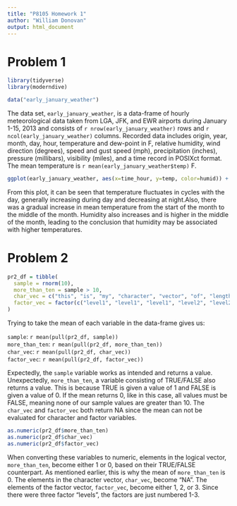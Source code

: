 ```yaml
---
title: "P8105 Homework 1"
author: "William Donovan"
output: html_document
---
```


# Problem 1

```r
library(tidyverse)
library(moderndive)

data("early_january_weather")
```

The data set, `early_january_weather`, is a data-frame of hourly meteorological data taken from LGA, JFK, and EWR airports during January 1-15, 2013 and consists of `r nrow(early_january_weather)` rows and `r ncol(early_january_weather)` columns. Recorded data includes origin, year, month, day, hour, temperature and dew-point in F, relative humidity, wind direction (degrees), speed and gust speed (mph), precipitation (inches), pressure (millibars), visibility (miles), and a time record in POSIXct format. The mean temperature is `r mean(early_january_weather$temp)` F.

```r
ggplot(early_january_weather, aes(x=time_hour, y=temp, color=humid)) + geom_point()
```

From this plot, it can be seen that temperature fluctuates in cycles with the day, generally increasing during day and decreasing at night.Also, there was a gradual increase in mean temperature from the start of the month to the middle of the month. Humidity also increases and is higher in the middle of the month, leading to the conclusion that humidity may be associated with higher temperatures.

# Problem 2

```r
pr2_df = tibble(
  sample = rnorm(10),
  more_than_ten = sample > 10,
  char_vec = c("this", "is", "my", "character", "vector", "of", "length", "ten", "for", "problem2"),
  factor_vec = factor(c("level1", "level1", "level1", "level2", "level2", "level2", "level3", "level3", "level3", "level3"))
)
```
Trying to take the mean of each variable in the data-frame gives us:

`sample`: `r mean(pull(pr2_df, sample))`  
`more_than_ten`: `r mean(pull(pr2_df, more_than_ten))`  
`char_vec`: `r mean(pull(pr2_df, char_vec))`  
`factor_vec`: `r mean(pull(pr2_df, factor_vec))`  

Expectedly, the `sample` variable works as intended and returns a value. Unexpectedly, `more_than_ten`, a variable consisting of TRUE/FALSE also returns a value. This is because TRUE is given a value of 1 and FALSE is given a value of 0. If the mean returns 0, like in this case, all values must be FALSE, meaning none of our sample values are greater than 10. The `char_vec` and `factor_vec` both return NA since the mean can not be evaluated for character and factor variables.

```r
as.numeric(pr2_df$more_than_ten)
as.numeric(pr2_df$char_vec)
as.numeric(pr2_df$factor_vec)
```

When converting these variables to numeric, elements in the logical vector, `more_than_ten`, become either 1 or 0, based on their TRUE/FALSE counterpart. As mentioned earlier, this is why the mean of `more_than_ten` is 0. The elements in the character vector, `char_vec`, become "NA". The elements of the factor vector, `factor_vec`, become either 1, 2, or 3. Since there were three factor "levels", the factors are just numbered 1-3.


